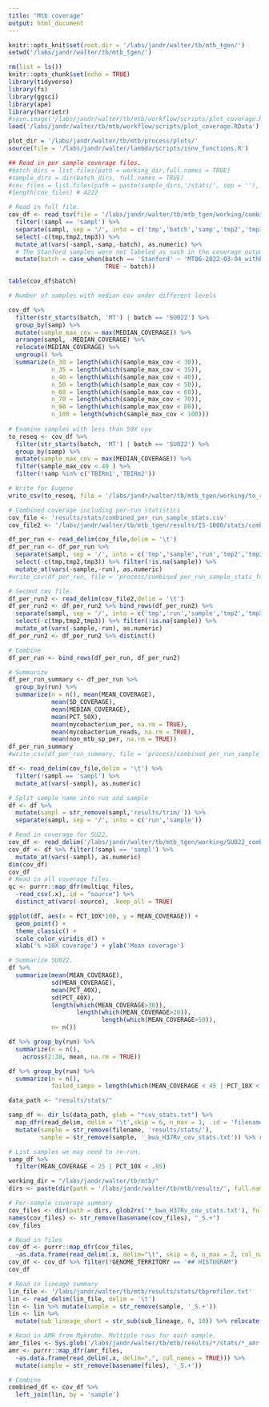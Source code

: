 ```yaml
---
title: "Mtb coverage"
output: html_document
---
```


```r
knitr::opts_knit$set(root.dir = '/labs/jandr/walter/tb/mtb_tgen/')
setwd('/labs/jandr/walter/tb/mtb_tgen/')

rm(list = ls()) 
knitr::opts_chunk$set(echo = TRUE)
library(tidyverse)
library(fs)
library(ggsci)
library(ape)
library(harrietr)
#save.image('/labs/jandr/walter/tb/mtb/workflow/scripts/plot_coverage.RData')
load('/labs/jandr/walter/tb/mtb/workflow/scripts/plot_coverage.RData')

plot_dir = '/labs/jandr/walter/tb/mtb/process/plots/'
source(file = '/labs/jandr/walter/lambda/scripts/isnv_functions.R')
```


```r

## Read in per sample coverage files.  
#batch_dirs = list.files(path = working_dir,full.names = TRUE)
#sample_dirs = dir(batch_dirs, full.names = TRUE)
#cov_files = list.files(path = paste(sample_dirs,'/stats/', sep = ''), pattern = glob2rx('*_bwa_H37Rv_combined_stats.csv'),full.names = TRUE)
#length(cov_files) # 4222

# Read in full file. 
cov_df <- read_tsv(file = '/labs/jandr/walter/tb/mtb_tgen/working/combined_stats.csv') %>%
  filter(!sampl == 'sampl') %>%
  separate(sampl, sep = '/', into = c('tmp','batch','samp','tmp2','tmp3'), remove = FALSE) %>%
  select(-c(tmp,tmp2,tmp3)) %>% 
  mutate_at(vars(-sampl,-samp,-batch), as.numeric) %>%
  # The Stanford samples were not labeled as such in the coverage outputs. Rename batch.
  mutate(batch = case_when(batch == 'Stanford' ~ 'MT06-2022-03-04_withEnvCult', 
                           TRUE ~ batch))

table(cov_df$batch)

```
```r
# Number of samples with median cov under different levels

cov_df %>%
  filter(str_starts(batch, 'MT') | batch == 'SU022') %>%
  group_by(samp) %>%
  mutate(sample_max_cov = max(MEDIAN_COVERAGE)) %>%
  arrange(sampl, -MEDIAN_COVERAGE) %>%
  relocate(MEDIAN_COVERAGE) %>%
  ungroup() %>%
  summarize(n_30 = length(which(sample_max_cov < 30)),
            n_35 = length(which(sample_max_cov < 35)),
            n_40 = length(which(sample_max_cov < 40)),
            n_50 = length(which(sample_max_cov < 50)),
            n_60 = length(which(sample_max_cov < 60)),
            n_70 = length(which(sample_max_cov < 70)),
            n_80 = length(which(sample_max_cov < 80)),
            n_100 = length(which(sample_max_cov < 100)))
  
# Examine samples with less than 50X cov
to_reseq <- cov_df %>%
  filter(str_starts(batch, 'MT') | batch == 'SU022') %>%
  group_by(samp) %>%
  mutate(sample_max_cov = max(MEDIAN_COVERAGE)) %>%
  filter(sample_max_cov < 40 ) %>%
  filter(!samp %in% c('TBIRm1','TBIRm2')) 

# Write for Eugene
write_csv(to_reseq, file = '/labs/jandr/walter/tb/mtb_tgen/working/to_reseq_041522.csv')
```
```r
# Combined coverage including per-run statistics
cov_file <- 'results/stats/combined_per_run_sample_stats.csv'
cov_file2 <- '/labs/jandr/walter/tb/mtb_tgen/results/IS-1000/stats/combined_per_run_sample_stats.csv'

df_per_run <- read_delim(cov_file,delim = '\t')
df_per_run <- df_per_run %>% 
  separate(sampl, sep = '/', into = c('tmp','sample','run','tmp2','tmp3')) %>%
  select(-c(tmp,tmp2,tmp3)) %>% filter(!is.na(sample)) %>%
  mutate_at(vars(-sample,-run), as.numeric)
#write_csv(df_per_run, file = 'process/combined_per_run_sample_stats_formt.csv')

# Second cov file.
df_per_run2 <- read_delim(cov_file2,delim = '\t')
df_per_run2 <- df_per_run2 %>% bind_rows(df_per_run2) %>%
  separate(sampl, sep = '/', into = c('tmp','run','sample','tmp2','tmp3')) %>%
  select(-c(tmp,tmp2,tmp3)) %>% filter(!is.na(sample)) %>%
  mutate_at(vars(-sample,-run), as.numeric)
df_per_run2 <- df_per_run2 %>% distinct()

# Combine
df_per_run <- bind_rows(df_per_run, df_per_run2) 

# Summarize            
df_per_run_summary <- df_per_run %>%
  group_by(run) %>%
  summarize(n = n(), mean(MEAN_COVERAGE),
            mean(SD_COVERAGE),
            mean(MEDIAN_COVERAGE),
            mean(PCT_50X), 
            mean(mycobacterium_per, na.rm = TRUE),
            mean(mycobacterium_reads, na.rm = TRUE),
            mean(non_mtb_sp_per, na.rm = TRUE))
df_per_run_summary
#write_csv(df_per_run_summary, file = 'process/combined_per_run_sample_stats_summary.csv')

df <- read_delim(cov_file,delim = '\t') %>% 
  filter(!sampl == 'sampl') %>%
  mutate_at(vars(-sampl), as.numeric)

# Split sample name into run and sample
df <- df %>% 
  mutate(sampl = str_remove(sampl,'results/trim/')) %>%
  separate(sampl, sep = '/', into = c('run','sample'))

# Read in coverage for SU22. 
cov_df <- read_delim('/labs/jandr/walter/tb/mtb_tgen/working/SU022_combined_stats.csv', delim = '\t')
cov_df <- df %>% filter(!sampl == 'sampl') %>%
  mutate_at(vars(-sampl), as.numeric)
dim(cov_df)
cov_df
# Read in all coverage files.
qc <- purrr::map_dfr(multiqc_files, 
  ~read_csv(.x),.id = "source") %>%
  distinct_at(vars(-source), .keep_all = TRUE)

```

```r
ggplot(df, aes(x = PCT_10X*100, y = MEAN_COVERAGE)) + 
  geom_point() + 
  theme_classic() +
  scale_color_viridis_d() + 
  xlab('% >10X coverage') + ylab('Mean coverage')

# Summarize SU022. 
df %>%
  summarize(mean(MEAN_COVERAGE), 
            sd(MEAN_COVERAGE),
            mean(PCT_40X),
            sd(PCT_40X), 
            length(which(MEAN_COVERAGE>30)), 
                   length(which(MEAN_COVERAGE>20)),
                          length(which(MEAN_COVERAGE>50)), 
            n= n())
```

```r
df %>% group_by(run) %>%
  summarize(n = n(),
    across(2:38, mean, na.rm = TRUE))
```

```r
df %>% group_by(run) %>%
  summarize(n = n(), 
            failed_samps = length(which(MEAN_COVERAGE < 45 | PCT_10X < .85)))
```

```r
data_path <- "results/stats/"  

samp_df <- dir_ls(data_path, glob = "*cov_stats.txt") %>% 
  map_dfr(read_delim, delim = '\t',skip = 6, n_max = 1, .id = 'filename') %>%
  mutate(sample = str_remove(filename, 'results/stats/'), 
         sample = str_remove(sample, '_bwa_H37Rv_cov_stats.txt')) %>% relocate(sample)

# List samples we may need to re-run. 
samp_df %>%
  filter(MEAN_COVERAGE < 25 | PCT_10X < .85)
```
```r
working_dir = "/labs/jandr/walter/tb/mtb/"
dirs <- paste(dir(path = '/labs/jandr/walter/tb/mtb/results/', full.names = TRUE), '/stats/', sep = '')

# Per-sample coverage summary
cov_files <- dir(path = dirs, glob2rx('*_bwa_H37Rv_cov_stats.txt'), full.names = TRUE)
names(cov_files) <- str_remove(basename(cov_files), "_S.+")
cov_files

# Read in files
cov_df <- purrr::map_dfr(cov_files, 
  ~as.data.frame(read_delim(.x, delim="\t", skip = 6, n_max = 2, col_names = TRUE)), .id = 'sample')
cov_df <- cov_df %>% filter(!GENOME_TERRITORY == '## HISTOGRAM')
cov_df

# Read in lineage summary
lin_file <- '/labs/jandr/walter/tb/mtb/results/stats/tbprofiler.txt'
lin <- read_delim(lin_file, delim = '\t')
lin <- lin %>% mutate(sample = str_remove(sample, '_S.+'))
lin <- lin %>%
  mutate(sub_lineage_short = str_sub(sub_lineage, 8, 10)) %>% relocate(sub_lineage_short)

# Read in AMR from Mykrobe. Multiple rows for each sample. 
amr_files <- Sys.glob('/labs/jandr/walter/tb/mtb/results/*/stats/*_amr.csv')
amr <- purrr::map_dfr(amr_files, 
  ~as.data.frame(read_delim(.x, delim=",", col_names = TRUE))) %>%
  mutate(sample = str_remove(basename(files), '_S.+'))

# Combine
combined_df <- cov_df %>%
  left_join(lin, by = 'sample')
```
